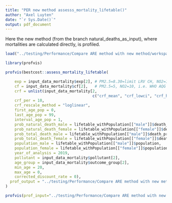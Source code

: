 ```yaml
---
title: "PER new method assesss_mortality_lifetable()"
author: "Axel Luyten"
date: "`r Sys.Date()`"
output: pdf_document
---
```


Here the new method (from the branch natural_deaths_as_input), where mortalities are calculated directly, is profiled.

```r
load("../testing/Performance/Compare ARE method with new method/workspace.RData")

library(profvis)
```

```r
profvis(bestcost::assess_mortality_lifetable(

    exp = input_data_mortality$exp[2], # PM2.5=8.30=limit LRV CH, NO2=16.32=mean conc. in CH in 2019
    cf = input_data_mortality$cf[2],   # PM2.5=5, NO2=10, i.e. WHO AQG 2021 
    crf = unlist(input_data_mortality[2,
                                      c("crf_mean", "crf_lowci", "crf_highci")]),
    crf_per = 10, 
    crf_rescale_method = "loglinear",
    first_age_pop = 0,
    last_age_pop = 99,
    interval_age_pop = 1,
    prob_natural_death_male = lifetable_withPopulation[["male"]]$death_probability_natural,
    prob_natural_death_female = lifetable_withPopulation[["female"]]$death_probability_natural,
    prob_total_death_male = lifetable_withPopulation[["male"]]$death_probability_total,
    prob_total_death_female = lifetable_withPopulation[["female"]]$death_probability_total,
    population_male = lifetable_withPopulation[["male"]]$population, 
    population_female = lifetable_withPopulation[["female"]]$population, 
    year_of_analysis = 2019, 
    pollutant = input_data_mortality$pollutant[2], 
    age_group = input_data_mortality$outcome_group[2],
    min_age = 20,
    max_age = 0,
    corrected_discount_rate = 0), 
  prof_output = "../testing/Performance/Compare ARE method with new method/PER new method.Rprof",
)

profvis(prof_input="../testing/Performance/Compare ARE method with new method/PER new method.Rprof")
```



